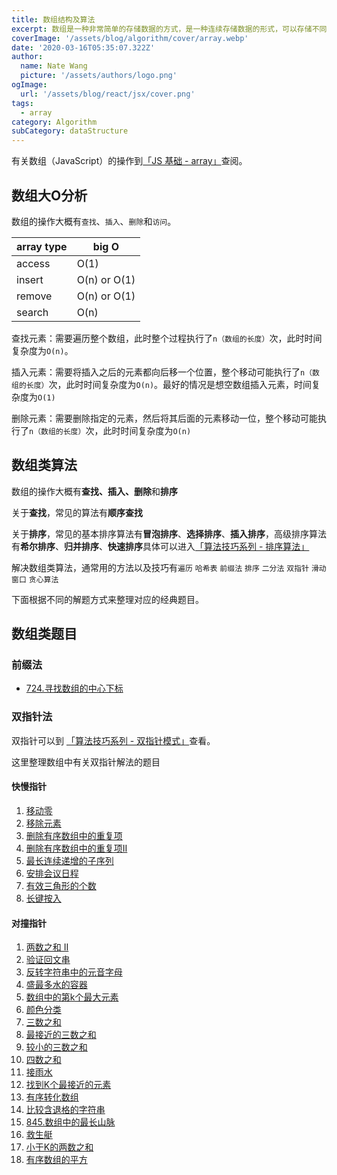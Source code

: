 ```yaml
---
title: 数组结构及算法
excerpt: 数组是一种非常简单的存储数据的方式，是一种连续存储数据的形式，可以存储不同类型的值
coverImage: '/assets/blog/algorithm/cover/array.webp'
date: '2020-03-16T05:35:07.322Z'
author:
  name: Nate Wang
  picture: '/assets/authors/logo.png'
ogImage:
  url: '/assets/blog/react/jsx/cover.png'
tags:
  - array
category: Algorithm
subCategory: dataStructure
---
```



有关数组（JavaScript）的操作到[「JS 基础 - array」](https://wangbaoqi.github.io/post/FrontEnd%2FJavaScript%2Fbasic%2F%E6%95%B0%E7%BB%84)查阅。

## 数组大O分析

数组的操作大概有`查找`、`插入`、`删除`和`访问`。

| array type |   big O  |
| --- | --- |
|  access   |  O(1)   |
|  insert   |  O(n) or O(1)  |
|  remove   |  O(n) or O(1)  |
|  search   |  O(n)   |

查找元素：需要遍历整个数组，此时整个过程执行了`n（数组的长度）`次，此时时间复杂度为`O(n)`。

插入元素：需要将插入之后的元素都向后移一个位置，整个移动可能执行了`n（数组的长度）`次，此时时间复杂度为`O(n)`。最好的情况是想空数组插入元素，时间复杂度为`O(1)`

删除元素：需要删除指定的元素，然后将其后面的元素移动一位，整个移动可能执行了`n（数组的长度）`次，此时时间复杂度为`O(n)`

## 数组类算法

数组的操作大概有**查找、插入、删除**和**排序**

关于**查找**，常见的算法有**顺序查找**

关于**排序**，常见的基本排序算法有**冒泡排序**、**选择排序**、**插入排序**，高级排序算法有**希尔排序**、**归并排序**、**快速排序**具体可以进入[「算法技巧系列 - 排序算法」](../专项突破系列/排序算法.md)

解决数组类算法，通常用的方法以及技巧有`遍历` `哈希表` `前缀法` `排序` `二分法` `双指针` `滑动窗口` `贪心算法`

下面根据不同的解题方式来整理对应的经典题目。

## 数组类题目

### 前缀法

* [724.寻找数组的中心下标](每日一题系列/数组篇/寻找数组的中心下标.md)

### 双指针法

双指针可以到 [「算法技巧系列 - 双指针模式」](../专项突破系列/双指针模式.md)查看。

这里整理数组中有关双指针解法的题目



#### 快慢指针

1. [移动零](../每日一题系列/双指针/移动零.md)
2. [移除元素](../每日一题系列/双指针/移除元素.md)
3. [删除有序数组中的重复项](../每日一题系列/双指针/删除有序数组中的重复项.md)
4. [删除有序数组中的重复项II](../每日一题系列/双指针/删除有序数组中的重复项II.md)
5. [最长连续递增的子序列](../每日一题系列/双指针/最长连续递增的子序列.md)
6. [安排会议日程](../每日一题系列/双指针/安排会议日程.md)
7. [有效三角形的个数](../每日一题系列/双指针/有效三角形的个数.md)
8. [长键按入](../每日一题系列/双指针/长键按入.md)

#### 对撞指针

1. [两数之和 II](../每日一题系列/双指针/两数之和II.md)
2. [验证回文串](./验证回文串/125.验证回文串%202.js)
3. [反转字符串中的元音字母](./反转字符串中元音字母/345.反转字符串中的元音字母%202.js)
4. [盛最多水的容器](./盛水最多的容器/11.盛最多水的容器%202.js)
5. [数组中的第k个最大元素](./数组中的第k个最大元素/215.数组中的第k个最大元素%203.js)
6. [颜色分类](./颜色分类/75.颜色分类%202.js)
7. [三数之和](./三数之和/15.三数之和.js)
8. [最接近的三数之和](./最接近的三数之和/16.最接近的三数之和.js)
9. [较小的三数之和](./较小的三数之和/较小的三数之和.js)
10. [四数之和](./四数之和/18.四数之和.js)
11. [接雨水](./接雨水/42.接雨水.js)
12. [找到K个最接近的元素](./找到K个最接近的元素/658.找到-k-个最接近的元素.js)
13. [有序转化数组](./有序转化数组/有序转化数组.js)
14. [比较含退格的字符串](./比较含退格的字符串/比较含退格的字符串.js)
15. [845.数组中的最长山脉](./845.数组中的最长山脉/845.数组中的最长山脉.js)
16. [救生艇](./救生艇/881.救生艇.js)
17. [小于K的两数之和](./小于K的两数之和/小于K的两数之和.js)
18. [有序数组的平方](./有序数组的平方/977.有序数组的平方.js)
